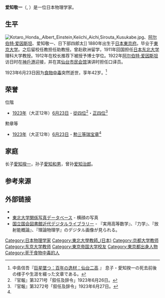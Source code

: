 {{Infobox Scientist
| name = 爱知敬一
| image = 
| caption = 
| birth_date = {{birth date|1880|7|25|}}
| birth_place = [[東京府|東京府]]
| death_date = {{death date and age|1923|6|23|1880|7|25|}}
| death_place =  
| residence = 
| nationality = {{JPN}}
| field = [[物理学|物理学]]
| work_institution = [[東京大学|東京帝国大学]]<br />[[京都大学|京都帝国大学]]<br />[[東北大学|東北帝国大学]]
| alma_mater = [[東京大学|東京帝国大学]]
| doctoral_advisor = 
| doctoral_students = 
| known_for =
| prizes = 
| religion = 
| footnotes = 
}}

'''爱知敬一'''（{{lang-ja|愛知敬一}}, {{bd|1880年|7月25日|1923年|6月23日}}）是一位日本物理学家。

== 生平 ==
[[File:Kotaro_Honda_,Albert_Einstein,Keiichi_Aichi,Sirouta_Kusukabe.jpg|thumb]]、[[阿尔伯特·爱因斯坦|阿尔伯特·爱因斯坦]]、爱知敬一、日下部四郎太]]
1880年出生于[[日本|日本]][[東京府|東京府]]。毕业于[[東京大学|東京大学]]。之后留校任教担任助教授。曾赴欧洲留学，1911年回国担任[[日本东北大学|日本东北大学]]理科大学教授。1912年在校长推荐下被授予博士学位。1922年[[阿尔伯特·爱因斯坦|阿尔伯特·爱因斯坦]]访日时在[[神戶港|神戶港]]迎接，并在其[[仙台市民会馆|仙台市民会馆]]演讲时担任口译员。

1923年6月23日因为[[食物中毒|食物中毒]]突然逝世，享年42岁。<ref>中島信吾『[http://www.sendainiko.com/hyaku004.html 巨星墜つ：百年の逸材：仙台二高] {{Wayback|url=http://www.sendainiko.com/hyaku004.html |date=20160305003322 }}』 息子・愛知揆一の死去前後の様子や生涯を綴った文章である。</ref>

==荣誉==
;位階
* [[1923年|1923年]]（大正12年）[[6月23日|6月23日]] - [[從四位|從四位]]<ref name="#1">『官報』第3271号「叙任及辞令」1923年6月26日。</ref>・[[正四位|正四位]]<ref>『官報』第3272号「叙任及辞令」1923年6月27日。</ref>

;勲章等
* [[1923年|1923年]]（大正12年）[[6月23日|6月23日]] - [[瑞宝章|勲三等瑞宝章]]<ref name="#1"/>

== 家庭 ==
长子[[愛知揆一|愛知揆一]]，孙子[[愛知和男|愛知和男]]，曾孙[[爱知治郎|爱知治郎]]。

==参考来源==
{{Reflist}}

== 外部链接 ==
* {{Kotobank|愛知敬一}}
* [http://webdb3.museum.tohoku.ac.jp/tua-photo/photo-img-l.php?mode=i&id=C000211 東北大学関係写真データベース] {{Wayback|url=http://webdb3.museum.tohoku.ac.jp/tua-photo/photo-img-l.php?mode=i&id=C000211 |date=20200802201852 }} - 横顔の写真
* [http://kindai.ndl.go.jp/ 国立国会図書館近代デジタルライブラリー] {{Wayback|url=http://kindai.ndl.go.jp/ |date=20160530085814 }} - 『実用高等数学』、『力学』、『放射能概論』、『理論物理学』のデジタル画像が見られる。

{{DEFAULTSORT:Aichi Keiichi}}
[[Category:日本物理学家|Category:日本物理学家]]
[[Category:東北大學教師_(日本)|Category:東北大學教師_(日本)]]
[[Category:京都大学教师|Category:京都大学教师]]
[[Category:东京大学教师|Category:东京大学教师]]
[[Category:東京帝国大学校友|Category:東京帝国大学校友]]
[[Category:東京都出身人物|Category:東京都出身人物]]
[[Category:死于食物中毒的人|Category:死于食物中毒的人]]